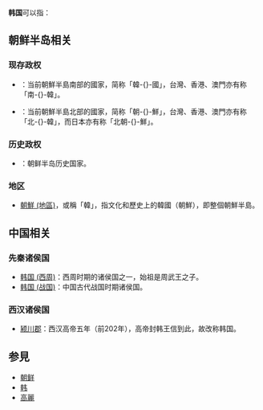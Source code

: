 '''韩国'''可以指：
== 朝鲜半岛相关 ==
===现存政权===
*{{ROK}}：当前朝鮮半島南部的國家，简称「韓-{}-國」，台灣、香港、澳門亦有称「南-{}-韓」。
*{{DPRK}}：当前朝鮮半島北部的國家，简称「朝-{}-鮮」，台灣、香港、澳門亦有称「北-{}-韓」，而日本亦有称「北朝-{}-鮮」。

===历史政权===
*{{flag|大韩帝国}}：朝鲜半岛历史国家。

===地区===
*[[朝鮮_(地區)|朝鮮 (地區)]]，或稱「韓」，指文化和歷史上的韓國（朝鮮），即整個朝鮮半島。

== 中国相关 ==
=== 先秦诸侯国 ===
*[[韩国_(西周)|韩国 (西周)]]：西周时期的诸侯国之一，始祖是周武王之子。
*[[韩国_(战国)|韩国 (战国)]]：中国古代战国时期诸侯国。

=== 西汉诸侯国 ===
*[[颍川郡|颍川郡]]：西汉高帝五年（前202年），高帝封韩王信到此，故改称韩国。

==参見==
*[[朝鲜|朝鲜]]
*[[韩|韩]]
*[[高麗|高麗]]

{{disambig|Cat=二字亞洲相關消歧義}}